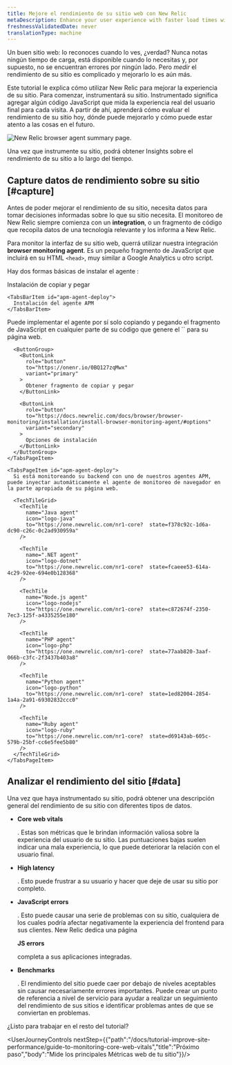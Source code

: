 ```yaml
---
title: Mejore el rendimiento de su sitio web con New Relic
metaDescription: Enhance your user experience with faster load times with New Relic. This tutorial walks you through the first steps to improve your site performance.
freshnessValidatedDate: never
translationType: machine
---
```



Un buen sitio web: lo reconoces cuando lo ves, ¿verdad? Nunca notas ningún tiempo de carga, está disponible cuando lo necesitas y, por supuesto, no se encuentran errores por ningún lado. Pero _medir_ el rendimiento de su sitio es complicado y mejorarlo lo es aún más.

Este tutorial le explica cómo utilizar New Relic para mejorar la experiencia de su sitio. Para comenzar, instrumentará su sitio. Instrumentado significa agregar algún código JavaScript que mida la experiencia real del usuario final para cada visita. A partir de ahí, aprenderá cómo evaluar el rendimiento de su sitio hoy, dónde puede mejorarlo y cómo puede estar atento a las cosas en el futuro.

<img
  title="Improve your site with New Relic"
  alt="New Relic browser agent summary page."
  src={browserBrowserSummary}
/>

<figcaption>
  Una vez que instrumente su sitio, podrá obtener Insights sobre el rendimiento de su sitio a lo largo del tiempo.
</figcaption>

## Capture datos de rendimiento sobre su sitio [#capture]

Antes de poder mejorar el rendimiento de su sitio, necesita datos para tomar decisiones informadas sobre lo que su sitio necesita. El monitoreo de New Relic siempre comienza con un <DoNotTranslate>**integration**</DoNotTranslate>, o un fragmento de código que recopila datos de una tecnología relevante y los informa a New Relic.

Para monitor la interfaz de su sitio web, querrá utilizar nuestra integración <DoNotTranslate>**browser monitoring agent**</DoNotTranslate>. Es un pequeño fragmento de JavaScript que incluirá en su HTML `<head>`, muy similar a Google Analytics u otro script.

Hay dos formas básicas de instalar el agente <InlinePopover type="browser"/>:

<Tabs>
  <TabsBar>
    <TabsBarItem id="js-snippet">
      Instalación de copiar y pegar
    </TabsBarItem>

    <TabsBarItem id="apm-agent-deploy">
      Instalación del agente APM
    </TabsBarItem>
  </TabsBar>

  <TabsPages>
    <TabsPageItem id="js-snippet">
      Puede implementar el agente por sí solo copiando y pegando el fragmento de JavaScript en cualquier parte de su código que genere el `<head>` para su página web.

      <ButtonGroup>
        <ButtonLink
          role="button"
          to="https://onenr.io/0BQ127zqMwx"
          variant="primary"
        >
          Obtener fragmento de copiar y pegar
        </ButtonLink>

        <ButtonLink
          role="button"
          to="https://docs.newrelic.com/docs/browser/browser-monitoring/installation/install-browser-monitoring-agent/#options"
          variant="secondary"
        >
          Opciones de instalación
        </ButtonLink>
      </ButtonGroup>
    </TabsPageItem>

    <TabsPageItem id="apm-agent-deploy">
      Si está monitoreando su backend con uno de nuestros agentes APM, puede inyectar automáticamente el agente de monitoreo de navegador en la parte apropiada de su página web.

      <TechTileGrid>
        <TechTile
          name="Java agent"
          icon="logo-java"
          to="https://one.newrelic.com/nr1-core?  state=f378c92c-1d6a-dc90-c26c-0c2ad930959a"
        />

        <TechTile
          name=".NET agent"
          icon="logo-dotnet"
          to="https://one.newrelic.com/nr1-core?  state=fcaeee53-614a-4c29-92ee-694e0b128368"
        />

        <TechTile
          name="Node.js agent"
          icon="logo-nodejs"
          to="https://one.newrelic.com/nr1-core?  state=c872674f-2350-7ec3-125f-a4335255e180"
        />

        <TechTile
          name="PHP agent"
          icon="logo-php"
          to="https://one.newrelic.com/nr1-core?  state=77aab820-3aaf-066b-c3fc-2f3437b403a8"
        />

        <TechTile
          name="Python agent"
          icon="logo-python"
          to="https://one.newrelic.com/nr1-core?  state=1ed82004-2854-1a4a-2a91-69302832ccc0"
        />

        <TechTile
          name="Ruby agent"
          icon="logo-ruby"
          to="https://one.newrelic.com/nr1-core?  state=d69143ab-605c-579b-25bf-cc6e5fee5b80"
        />
      </TechTileGrid>
    </TabsPageItem>
  </TabsPages>
</Tabs>

## Analizar el rendimiento del sitio [#data]

Una vez que haya instrumentado su sitio, podrá obtener una descripción general del rendimiento de su sitio con diferentes tipos de datos.

* <DoNotTranslate>**Core web vitals**</DoNotTranslate>

  . Estas son métricas que le brindan información valiosa sobre la experiencia del usuario de su sitio. Las puntuaciones bajas suelen indicar una mala experiencia, lo que puede deteriorar la relación con el usuario final.

* <DoNotTranslate>**High latency**</DoNotTranslate>

  . Esto puede frustrar a su usuario y hacer que deje de usar su sitio por completo.

* <DoNotTranslate>**JavaScript errors**</DoNotTranslate>

  . Esto puede causar una serie de problemas con su sitio, cualquiera de los cuales podría afectar negativamente la experiencia del frontend para sus clientes. New Relic dedica una página

  <DoNotTranslate>**JS errors**</DoNotTranslate>

  completa a sus aplicaciones integradas.

* <DoNotTranslate>**Benchmarks**</DoNotTranslate>

  . El rendimiento del sitio puede caer por debajo de niveles aceptables sin causar necesariamente errores importantes. Puede crear un punto de referencia a nivel de servicio para ayudar a realizar un seguimiento del rendimiento de sus sitios e identificar problemas antes de que se conviertan en problemas.

¿Listo para trabajar en el resto del tutorial?

<UserJourneyControls nextStep={{"path":"/docs/tutorial-improve-site-performance/guide-to-monitoring-core-web-vitals","title":"Próximo paso","body":"Mide los principales Métricas web de tu sitio"}}/>